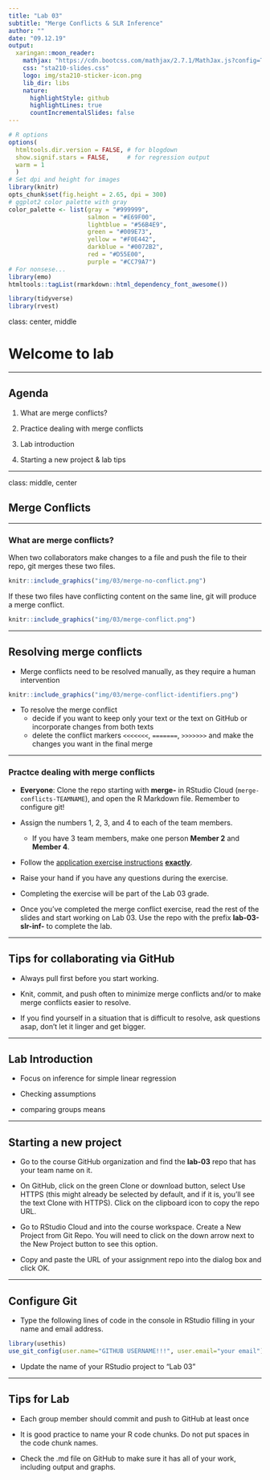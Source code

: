 ```yaml
---
title: "Lab 03"
subtitle: "Merge Conflicts & SLR Inference"
author: ""
date: "09.12.19"
output:
  xaringan::moon_reader:
    mathjax: "https://cdn.bootcss.com/mathjax/2.7.1/MathJax.js?config=TeX-MML-AM_HTMLorMML"
    css: "sta210-slides.css"
    logo: img/sta210-sticker-icon.png
    lib_dir: libs
    nature:
      highlightStyle: github
      highlightLines: true
      countIncrementalSlides: false
---
```


```r
# R options
options(
  htmltools.dir.version = FALSE, # for blogdown
  show.signif.stars = FALSE,     # for regression output
  warm = 1
  )
# Set dpi and height for images
library(knitr)
opts_chunk$set(fig.height = 2.65, dpi = 300) 
# ggplot2 color palette with gray
color_palette <- list(gray = "#999999", 
                      salmon = "#E69F00", 
                      lightblue = "#56B4E9", 
                      green = "#009E73", 
                      yellow = "#F0E442", 
                      darkblue = "#0072B2", 
                      red = "#D55E00", 
                      purple = "#CC79A7")
# For nonsese...
library(emo)
htmltools::tagList(rmarkdown::html_dependency_font_awesome())
```

```r
library(tidyverse)
library(rvest)
```

class: center, middle

# Welcome to lab

---

## Agenda

1. What are merge conflicts?

2. Practice dealing with merge conflicts

3. Lab introduction

4. Starting a new project & lab tips

---

class: middle, center

## Merge Conflicts
 
---

### What are merge conflicts?

When two collaborators make changes to a file and push the file to their repo, 
git merges these two files.

```r
knitr::include_graphics("img/03/merge-no-conflict.png")
```

If these two files have conflicting content on the same line, git will produce a <font class="vocab">merge conflict</font>.

```r
knitr::include_graphics("img/03/merge-conflict.png")
```

---

## Resolving merge conflicts

- Merge conflicts need to be resolved manually, as they require a human intervention

```r
knitr::include_graphics("img/03/merge-conflict-identifiers.png")
```

- To resolve the merge conflict
  - decide if you want to keep only your text or the text on GitHub or 
  incorporate changes from both texts
  - delete the conflict markers `<<<<<<<`, `=======`, `>>>>>>>` and make the 
  changes you want in the final merge

---

### Practce dealing with merge conflicts

- **Everyone**: Clone the repo starting with **merge-** in RStudio Cloud (`merge-conflicts-TEAMNAME`), 
and open the R Markdown file. Remember to configure git! 

- Assign the numbers 1, 2, 3, and 4 to each of the team members.
    - If you have 3 team members, make one person **Member 2** and **Member 4**.

- Follow the [application exercise instructions](https://www2.stat.duke.edu/courses/Fall19/sta210.001/labs/lab-03-merge-conflicts.html) **<u>exactly</u>**.

- Raise your hand if you have any questions during the exercise. 

- Completing the exercise will be part of the Lab 03 grade.

- Once you've completed the merge conflict exercise, read the rest of the slides and start working on Lab 03. Use the repo with the prefix **lab-03-slr-inf-** to complete the lab.

---

## Tips for collaborating via GitHub

- Always pull first before you start working.

- Knit, commit, and push often to minimize merge conflicts and/or to make merge conflicts easier to resolve.

- If you find yourself in a situation that is difficult to resolve, ask questions asap, don't let it linger and get bigger.

---

## Lab Introduction

- Focus on inference for simple linear regression 

- Checking assumptions 

- comparing groups means

---

## Starting a new project

- Go to the course GitHub organization and find the **lab-03** repo that has your team name on it.

- On GitHub, click on the green Clone or download button, select Use HTTPS (this might already be selected by default, and if it is, you’ll see the text Clone with HTTPS). Click on the clipboard icon to copy the repo URL.

- Go to RStudio Cloud and into the course workspace. Create a New Project from Git Repo. You will need to click on the down arrow next to the New Project button to see this option.

- Copy and paste the URL of your assignment repo into the dialog box and click OK. 

---

## Configure Git

- Type the following lines of code in the console in RStudio filling in your name and email address.

```r
library(usethis)
use_git_config(user.name="GITHUB USERNAME!!!", user.email="your email")
```

- Update the name of your RStudio project to "Lab 03"

---

## Tips for Lab

- Each group member should commit and push to GitHub at least once

- It is good practice to name your R code chunks. Do not put spaces in the code chunk names.

- Check the .md file on GitHub to make sure it has all of your work, including output and graphs. 


